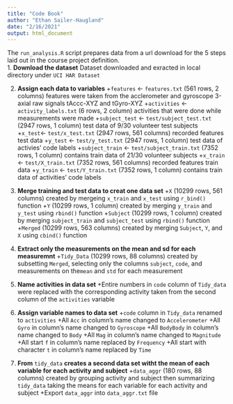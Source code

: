 ```yaml
---
title: "Code Book"
author: "Ethan Sailer-Haugland"
date: "2/16/2021"
output: html_document
---
```


The ```run_analysis.R ``` script prepares data from a url download for the 5 steps laid out in the course project definition.  
  1. **Download the dataset**
    Dataset downloaded and exracted in local directory under ```UCI HAR Dataset```
  
  2. **Assign each data to variables**
    +```features``` <- ```features.txt``` (561 rows, 2 columns)
    features were taken from the acclerometer and gyroscope 3-axial raw signals tAccc-XYZ and tGyro-XYZ
    +```activities``` <- ```activity_labels.txt``` (6 rows, 2 column)
    activities that were done while measurements were made
    +```subject_test``` <- ```test/subject_test.txt``` (2947 rows, 1 column)
    test data of 9/30 volunteer test subjects
    +```x_test```<- ```test/x_test.txt``` (2947 rows, 561 columns)
    recorded features test data
    +```y_test``` <- ```test/y_test.txt``` (2947 rows, 1 column)
    test data of activies' code labels
    +```subject_train``` <- ```test/subject_train.txt``` (7352 rows, 1 column)
    contains train data of 21/30 volunteer subjects 
    +```x_train``` <- ```test/X_train.txt``` (7352 rows, 561 columns)
    recorded features train data
    +```y_train``` <- ```test/Y_train.txt``` (7352 rows, 1 column)
    contains train data of activities' code labels
    
  3. **Merge training and test data to creat one data set**
    +```X``` (10299 rows, 561 columns)
    created by mergeing ```x_train``` and ```x_test``` using ```r_bind()``` function
    +```Y``` (10299 rows, 1 column)
    created by merging ```y_train``` and ```y_test``` using ```rbind()``` function
    +```Subject``` (10299 rows, 1 column)
    created by merging ```subject_train``` and ```subject_test``` using ```rbind()``` function
    +```Merged``` (10299 rows, 563 columns)
    created by merging ```Subject```, ```Y```, and ```X``` using ```cbind()``` function
    
  4. **Extract only the measurements on the mean and sd for each measuremnt**
    +```Tidy_Data``` (10299 rows, 88 columns)
    created by subsetting ```Merged```, selecting only the columns ```subject```, ```code```, and measurements on the```mean``` and ```std``` for each measurement
    
  5. **Name activities in data set**
    +Entire numbers in ```code``` column of ```Tidy_data``` were replaced with the corresponding activity taken from the second column of the ```activities``` variable
    
  6. **Assign variable names to data set**
    +```code``` column in ```Tidy_data``` renamed to ```activities```
    +All ```Acc``` in column's name changed to ```Accelerometer```
    +All ```Gyro``` in column's name changed to ```Gyroscope```
    +All ```BodyBody``` in column's name changed to ```Body```
    +All ```Mag``` in column's name changed to ```Magnitude```
    +All start ```f``` in column’s name replaced by ```Frequency```
    +All start with character ```t```  in column’s name replaced by ```Time```
  7. **From** ```tidy_data``` **creates a second data set witht the mean of each variable for each activity and subject**
    +```data_aggr``` (180 rows, 88 columns)
    created by grouping activity and subject then summarizing ```tidy_data``` taking the means for each variable for each activity and subject
    +Export ```data_aggr``` into ```data_aggr.txt``` file